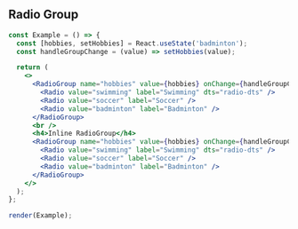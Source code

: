 
## Radio Group

```jsx live=true
const Example = () => {
  const [hobbies, setHobbies] = React.useState('badminton');
  const handleGroupChange = (value) => setHobbies(value);

  return (
    <>
      <RadioGroup name="hobbies" value={hobbies} onChange={handleGroupChange} dts="radio-group-dts">
        <Radio value="swimming" label="Swimming" dts="radio-dts" />
        <Radio value="soccer" label="Soccer" />
        <Radio value="badminton" label="Badminton" />
      </RadioGroup>
      <br />
      <h4>Inline RadioGroup</h4>
      <RadioGroup name="hobbies" value={hobbies} onChange={handleGroupChange} dts="radio-group-dts" inline>
        <Radio value="swimming" label="Swimming" dts="radio-dts" />
        <Radio value="soccer" label="Soccer" />
        <Radio value="badminton" label="Badminton" />
      </RadioGroup>
    </>
  );
};

render(Example);
```

<Props componentName="RadioGroup" />
